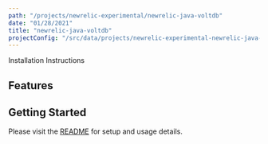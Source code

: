```yaml
---
path: "/projects/newrelic-experimental/newrelic-java-voltdb"
date: "01/28/2021"
title: "newrelic-java-voltdb"
projectConfig: "/src/data/projects/newrelic-experimental-newrelic-java-voltdb.json"
---
```


<!-- Imports must occur at the top of the file -->



<Link to="https://github.com/newrelic-experimental/newrelic-java-voltdb">Installation Instructions</Link>

## Features



## Getting Started

Please visit the [README](https://github.com/newrelic-experimental/newrelic-java-voltdb#readme) for setup and usage details.
